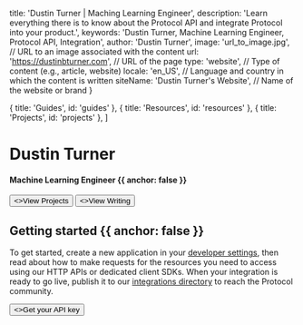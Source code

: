 



  title: 'Dustin Turner | Maching Learning Engineer',
  description:
    'Learn everything there is to know about the Protocol API and integrate Protocol into your product.',
  keywords: 'Dustin Turner, Machine Learning Engineer, Protocol API, Integration',
  author: 'Dustin Turner',
  image: 'url_to_image.jpg', // URL to an image associated with the content
  url: 'https://dustinbturner.com', // URL of the page
  type: 'website', // Type of content (e.g., article, website)
  locale: 'en_US', // Language and country in which the content is written
  siteName: 'Dustin Turner\'s Website', // Name of the website or brand
}

  { title: 'Guides', id: 'guides' },
  { title: 'Resources', id: 'resources' },
  { title: 'Projects', id: 'projects' },
]


<HeroPattern />

# Dustin Turner

#### Machine Learning Engineer {{ anchor: false }}

<div className="not-prose mb-16 mt-6 flex gap-3">
  <Button href="/projects" arrow="right">
    <>View Projects</>
  </Button>
  <Button href="/sdks" variant="outline">
    <>View Writing</>
  </Button>
</div>



## Getting started {{ anchor: false }}

To get started, create a new application in your [developer settings](#), then read about how to make requests for the resources you need to access using our HTTP APIs or dedicated client SDKs. When your integration is ready to go live, publish it to our [integrations directory](#) to reach the Protocol community. 

<div className="not-prose">
  <Button href="/sdks" variant="text" arrow="right">
    <>Get your API key</>
  </Button>
</div>

<Guides />

<Resources />

<Projects />
